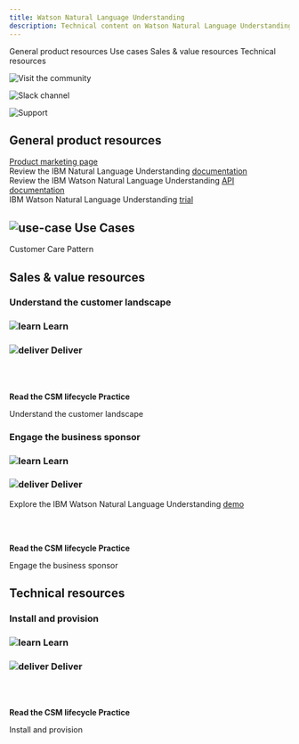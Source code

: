 ```yaml
---
title: Watson Natural Language Understanding
description: Technical content on Watson Natural Language Understanding
---
```



<AnchorLinks small>
<AnchorLink>General product resources</AnchorLink>
<AnchorLink>Use cases</AnchorLink>
<AnchorLink>Sales & value resources</AnchorLink>
<AnchorLink>Technical resources</AnchorLink>
</AnchorLinks>

<Row>
<Column colMd={3} colLg={3} noGutterMdLeft>
<ArticleCard
      subTitle="Visit the community"
      title="Data and AI community"
      href="https://w3.ibm.com/w3publisher/customersuccess/community-connections/data-and-ai-community">

![Visit the community](../images/community-icon.svg)

</ArticleCard>

</Column>

<Column colMd={3} colLg={3} noGutterMdLeft>
<ArticleCard
      subTitle="Slack channels"
      title="#csm-data-ai"
      href="https://ibm-cloud.slack.com/archives/C01L3NASBUJ">

![Slack channel](../images/slack-icon.svg)

</ArticleCard>

</Column>

<Column colMd={3} colLg={3} noGutterMdLeft>
<ArticleCard
      subTitle="Product support"
      title="IBM Cloud Pak for Data support"
      href="https://pages.github.ibm.com/csm-playbook/playbook/support/access-ibm-support#help-your-customer-get-issues-resolved">

![Support](../images/support-17.svg)

</ArticleCard>

</Column>
</Row>

<Row>
<Column>

## General product resources

<a href="https://www.ibm.com/cloud/watson-natural-language-understanding" target='_blank' rel='noreferrer noopener'>Product marketing page</a>
<br/>
Review the IBM Natural Language Understanding <a href="https://cloud.ibm.com/docs/natural-language-understanding?topic=natural-language-understanding-getting-started" target='_blank' rel='noreferrer noopener'>documentation</a>
<br/>
Review the IBM Watson Natural Language Understanding <a href="https://cloud.ibm.com/apidocs/natural-language-understanding" target='_blank' rel='noreferrer noopener'>API documentation</a>
<br/>
IBM Watson Natural Language Understanding <a href="https://cloud.ibm.com/registration?target=/catalog/services/natural-language-understanding%3FhideTours%3Dtrue%26&cm_sp=WatsonPlatform-WatsonPlatform-_-OnPageNavCTA-IBMWatson_NaturalLanguageUnderstanding-_-Watson_Developer_Website" target='_blank' rel='noreferrer noopener'>trial</a>

</Column>
</Row>

<Row>
<Column>

## ![use-case](../images/use-case-14.svg) Use Cases

<Link to="/common/data-ai/csm-data-ai-pattern-customer care">Customer Care Pattern</Link>

</Column>
</Row>

<Row>
<Column>

## Sales & value resources

### Understand the customer landscape


</Column>

<Column colMd={4} colLg={4}>

### ![learn](../images/learn.svg) Learn

</Column>

<Column colMd={4} colLg={4}>

### ![deliver](../images/deliver.svg) Deliver   

</Column>

<Column colMd={4} colLg={4}>

<br/>
<br/>

<Aside>

**Read the CSM lifecycle Practice**

<Link to="/onboard/understand-client-it-landscape">Understand the customer landscape</Link>


</Aside>

</Column>

</Row>

<Row>

<Column>

### Engage the business sponsor

</Column>

<Column colMd={4} colLg={4}>

### ![learn](../images/learn.svg) Learn

</Column>

<Column colMd={4} colLg={4}>

### ![deliver](../images/deliver.svg) Deliver

Explore the IBM Watson Natural Language Understanding <a href="https://www.ibm.com/demos/live/natural-language-understanding/self-service" target='_blank' rel='noreferrer noopener'>demo</a>

</Column>

<Column colMd={4} colLg={4}>

<br/>
<br/>

<Aside>

**Read the CSM lifecycle Practice**

<Link to="/onboard/engage-business-sponsor">Engage the business sponsor</Link>

</Aside>

</Column>

</Row>

<Row>

<Column>

## Technical resources

### Install and provision

</Column>

<Column colMd={4} colLg={4}>

### ![learn](../images/learn.svg) Learn

</Column>

<Column colMd={4} colLg={4}>

### ![deliver](../images/deliver.svg) Deliver

</Column>

<Column colMd={4} colLg={4}>

<br/>
<br/>

<Aside>

**Read the CSM lifecycle Practice**

<Link to="/deploy/install-provision">Install and provision</Link>

</Aside>

</Column>

</Row> 
